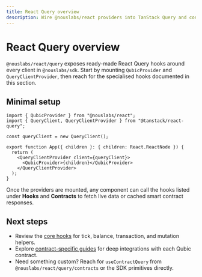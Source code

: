 ```yaml
---
title: React Query overview
description: Wire @nouslabs/react providers into TanStack Query and consume live Qubic data.
---
```


# React Query overview

`@nouslabs/react/query` exposes ready-made React Query hooks around every client in `@nouslabs/sdk`. Start by mounting `QubicProvider` and `QueryClientProvider`, then reach for the specialised hooks documented in this section.

## Minimal setup

```tsx
import { QubicProvider } from "@nouslabs/react";
import { QueryClient, QueryClientProvider } from "@tanstack/react-query";

const queryClient = new QueryClient();

export function App({ children }: { children: React.ReactNode }) {
  return (
    <QueryClientProvider client={queryClient}>
      <QubicProvider>{children}</QubicProvider>
    </QueryClientProvider>
  );
}
```

Once the providers are mounted, any component can call the hooks listed under **Hooks** and **Contracts** to fetch live data or cached smart contract responses.

## Next steps

- Review the [core hooks](./hooks) for tick, balance, transaction, and mutation helpers.
- Explore [contract-specific guides](./contracts) for deep integrations with each Qubic contract.
- Need something custom? Reach for `useContractQuery` from `@nouslabs/react/query/contracts` or the SDK primitives directly.
